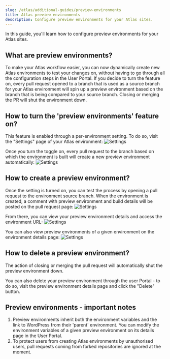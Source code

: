 ```yaml
---
slug: /atlas/additional-guides/preview-environments
title: Atlas preview environments
description: Configure preview environments for your Atlas sites.
---
```


In this guide, you'll learn how to configure preview environments for your Atlas sites. 

## What are preview environments?
To make your Atlas workflow easier, you can now dynamically create new Atlas environments to test your changes on, without having to go through all the configuration steps in the User Portal.
If you decide to turn the feature on, every pull request opened to a branch that is used as a source branch for your Atlas environment will spin up a preview environment based on the branch that is being compared to your source branch. Closing or merging the PR will shut the environment down.


## How to turn the 'preview environments' feature on?
This feature is enabled through a per-environment setting. To do so, visit the "Settings" page of your Atlas environment:
![Settings](./assets/img/preview-environments/settings.png)

Once you turn the toggle on, every pull request to the branch based on which the environment is built will create a new preview environment automatically:
![Settings](./assets/img/preview-environments/toggle.png)


## How to create a preview environment? 
Once the setting is turned on, you can test the process by opening a pull request to the environment source branch. When the environment is created, a comment with preview environment and build details will be posted on the pull request page:
![Settings](./assets/img/preview-environments/pr.png)


From there, you can view your preview environment details and access the environment URL:
![Settings](./assets/img/preview-environments/details.png)

You can also view preview environments of a given environment on the environment details page:
![Settings](./assets/img/preview-environments/table.png)


## How to delete a preview environment?
The action of closing or merging the pull request will automatically shut the preview environment down.

You can also delete your preview environment through the user Portal - to do so, visit the preview environment details page and click the "Delete" button.

## Preview environments - important notes
1. Preview environments inherit both the environment variables and the link to WordPress from their 'parent' environment. You can modify the environment variables of a given preview environment on its details page in the User Portal.
2. To protect users from creating Atlas environments by unauthorised users, pull requests coming from forked repositories are ignored at the moment.
